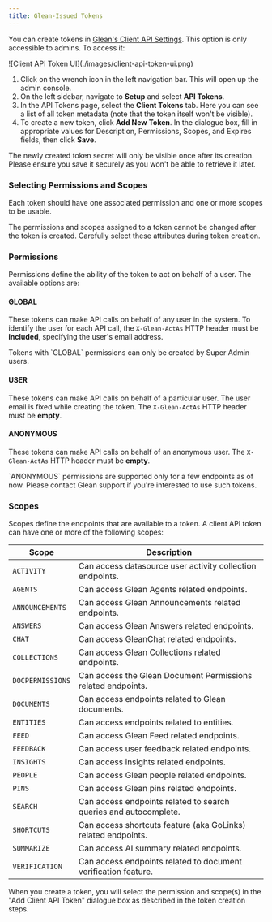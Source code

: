 ```yaml
---
title: Glean-Issued Tokens
---
```


You can create tokens in [Glean's Client API Settings](#navigating-to-client-api-settings). This option is only accessible to admins. To access it:

<Frame>
  ![Client API Token UI](./images/client-api-token-ui.png)
</Frame>

1. Click on the wrench icon in the left navigation bar. This will open up the admin console.
2. On the left sidebar, navigate to **Setup** and select **API Tokens**.
3. In the API Tokens page, select the **Client Tokens** tab. Here you can see a list of all token metadata (note that the token itself won't be visible).
4. To create a new token, click **Add New Token**. In the dialogue box, fill in appropriate values for Description, Permissions, Scopes, and Expires fields, then click **Save**.

<Warning>
  The newly created token secret will only be visible once after its creation.
  Please ensure you save it securely as you won't be able to retrieve it later.
</Warning>

### Selecting Permissions and Scopes

Each token should have one associated permission and one or more scopes to be usable.

<Tip>
  The permissions and scopes assigned to a token cannot be changed after the
  token is created. Carefully select these attributes during token creation.
</Tip>

### Permissions

Permissions define the ability of the token to act on behalf of a user. The available options are:

#### GLOBAL

These tokens can make API calls on behalf of any user in the system. To identify the user for each API call, the `X-Glean-ActAs` HTTP header must be **included**, specifying the user's email address.

<Tip>
  Tokens with `GLOBAL` permissions can only be created by Super Admin users.
</Tip>

#### USER

These tokens can make API calls on behalf of a particular user. The user email is fixed while creating the token. The `X-Glean-ActAs` HTTP header must be **empty**.

#### ANONYMOUS

These tokens can make API calls on behalf of an anonymous user. The `X-Glean-ActAs` HTTP header must be **empty**.

<Tip>
  `ANONYMOUS` permissions are supported only for a few endpoints as of now.
  Please contact Glean support if you're interested to use such tokens.
</Tip>

### Scopes

Scopes define the endpoints that are available to a token. A client API token can have one or more of the following scopes:

| Scope            | Description                                                      |
| ---------------- | ---------------------------------------------------------------- |
| `ACTIVITY`       | Can access datasource user activity collection endpoints.        |
| `AGENTS`         | Can access Glean Agents related endpoints.                       |
| `ANNOUNCEMENTS`  | Can access Glean Announcements related endpoints.                |
| `ANSWERS`        | Can access Glean Answers related endpoints.                      |
| `CHAT`           | Can access GleanChat related endpoints.                          |
| `COLLECTIONS`    | Can access Glean Collections related endpoints.                  |
| `DOCPERMISSIONS` | Can access the Glean Document Permissions related endpoints.     |
| `DOCUMENTS`      | Can access endpoints related to Glean documents.                 |
| `ENTITIES`       | Can access endpoints related to entities.                        |
| `FEED`           | Can access Glean Feed related endpoints.                         |
| `FEEDBACK`       | Can access user feedback related endpoints.                      |
| `INSIGHTS`       | Can access insights related endpoints.                           |
| `PEOPLE`         | Can access Glean people related endpoints.                       |
| `PINS`           | Can access Glean pins related endpoints.                         |
| `SEARCH`         | Can access endpoints related to search queries and autocomplete. |
| `SHORTCUTS`      | Can access shortcuts feature (aka GoLinks) related endpoints.    |
| `SUMMARIZE`      | Can access AI summary related endpoints.                         |
| `VERIFICATION`   | Can access endpoints related to document verification feature.   |

When you create a token, you will select the permission and scope(s) in the "Add Client API Token" dialogue box as described in the token creation steps.
